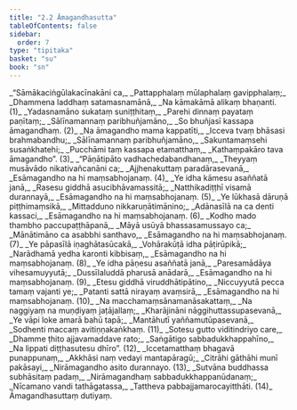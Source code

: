 ```yaml
---
title: "2.2 Āmagandhasutta"
tableOfContents: false
sidebar:
  order: 7
type: "tipitaka"
basket: "su"
book: "sn"
---
```



<DynamicBreadcrumb />

<Division number="242" book="sn">

<Paragraph number="279" type="verses" book="sn">
_“Sāmākaciṅgūlakacīnakāni ca,_  
_Pattapphalaṃ mūlaphalaṃ gavipphalaṃ;_  
_Dhammena laddhaṃ satamasnamānā,_  
_Na kāmakāmā alikaṃ bhaṇanti. (1)_  

</Paragraph>

</Division>
<Division number="243" book="sn">

<Paragraph number="280" type="verses" book="sn">
_Yadasnamāno sukataṃ suniṭṭhitaṃ,_  
_Parehi dinnaṃ payataṃ paṇītaṃ;_  
_Sālīnamannaṃ paribhuñjamāno,_  
_So bhuñjasī kassapa āmagandhaṃ. (2)_  

</Paragraph>

</Division>
<Division number="244" book="sn">

<Paragraph number="281" type="verses" book="sn">
_Na āmagandho mama kappatīti,_  
_Icceva tvaṃ bhāsasi brahmabandhu;_  
_Sālīnamannaṃ paribhuñjamāno,_  
_Sakuntamaṃsehi susaṅkhatehi;_  
_Pucchāmi taṃ kassapa etamatthaṃ,_  
_Kathaṃpakāro tava āmagandho”. (3)_  

</Paragraph>

</Division>
<Division number="245" book="sn">

<Paragraph number="282" type="verses" book="sn">
_“Pāṇātipāto vadhachedabandhanaṃ,_  
_Theyyaṃ musāvādo nikativañcanāni ca;_  
_Ajjhenakuttaṃ paradārasevanā,_  
_Esāmagandho na hi maṃsabhojanaṃ. (4)_  

</Paragraph>

</Division>
<Division number="246" book="sn">

<Paragraph number="283" type="verses" book="sn">
_Ye idha kāmesu asaññatā janā,_  
_Rasesu giddhā asucibhāvamassitā;_  
_Natthikadiṭṭhī visamā durannayā,_  
_Esāmagandho na hi maṃsabhojanaṃ. (5)_  

</Paragraph>

</Division>
<Division number="247" book="sn">

<Paragraph number="284" type="verses" book="sn">
_Ye lūkhasā dāruṇā piṭṭhimaṃsikā,_  
_Mittadduno nikkaruṇātimānino;_  
_Adānasīlā na ca denti kassaci,_  
_Esāmagandho na hi maṃsabhojanaṃ. (6)_  

</Paragraph>

</Division>
<Division number="248" book="sn">

<Paragraph number="285" type="verses" book="sn">
_Kodho mado thambho paccupaṭṭhāpanā,_  
_Māyā usūyā bhassasamussayo ca;_  
_Mānātimāno ca asabbhi santhavo,_  
_Esāmagandho na hi maṃsabhojanaṃ. (7)_  

</Paragraph>

</Division>
<Division number="249" book="sn">

<Paragraph number="286" type="verses" book="sn">
_Ye pāpasīlā iṇaghātasūcakā,_  
_Vohārakūṭā idha pāṭirūpikā;_  
_Narādhamā yedha karonti kibbisaṃ,_  
_Esāmagandho na hi maṃsabhojanaṃ. (8)_  

</Paragraph>

</Division>
<Division number="250" book="sn">

<Paragraph number="287" type="verses" book="sn">
_Ye idha pāṇesu asaññatā janā,_  
_Paresamādāya vihesamuyyutā;_  
_Dussīlaluddā pharusā anādarā,_  
_Esāmagandho na hi maṃsabhojanaṃ. (9)_  

</Paragraph>

</Division>
<Division number="251" book="sn">

<Paragraph number="288" type="verses" book="sn">
_Etesu giddhā viruddhātipātino,_  
_Niccuyyutā pecca tamaṃ vajanti ye;_  
_Patanti sattā nirayaṃ avaṃsirā,_  
_Esāmagandho na hi maṃsabhojanaṃ. (10)_  

</Paragraph>

</Division>
<Division number="252" book="sn">

<Paragraph number="289" type="verses" book="sn">
_Na macchamaṃsānamanāsakattaṃ,_  
_Na naggiyaṃ na muṇḍiyaṃ jaṭājallaṃ;_  
_Kharājināni nāggihuttassupasevanā,_  
_Ye vāpi loke amarā bahū tapā;_  
_Mantāhutī yaññamutūpasevanā,_  
_Sodhenti maccaṃ avitiṇṇakaṅkhaṃ. (11)_  

</Paragraph>

</Division>
<Division number="253" book="sn">

<Paragraph number="290" type="verses" book="sn">
_Sotesu gutto viditindriyo care,_  
_Dhamme ṭhito ajjavamaddave rato;_  
_Saṅgātigo sabbadukkhappahīno,_  
_Na lippati diṭṭhasutesu dhīro”. (12)_  

</Paragraph>

</Division>
<Division number="254" book="sn">

<Paragraph number="291" type="verses" book="sn">
_Iccetamatthaṃ bhagavā punappunaṃ,_  
_Akkhāsi naṃ vedayi mantapāragū;_  
_Citrāhi gāthāhi munī pakāsayi,_  
_Nirāmagandho asito durannayo. (13)_  

</Paragraph>

</Division>
<Division number="255" book="sn">

<Paragraph number="292" type="verses" book="sn">
_Sutvāna buddhassa subhāsitaṃ padaṃ,_  
_Nirāmagandhaṃ sabbadukkhappanūdanaṃ;_  
_Nīcamano vandi tathāgatassa,_  
_Tattheva pabbajjamarocayitthāti. (14)_  


</Paragraph>
</Division>

<Paragraph number="293" type="center" book="sn">
Āmagandhasuttaṃ dutiyaṃ.
</Paragraph>